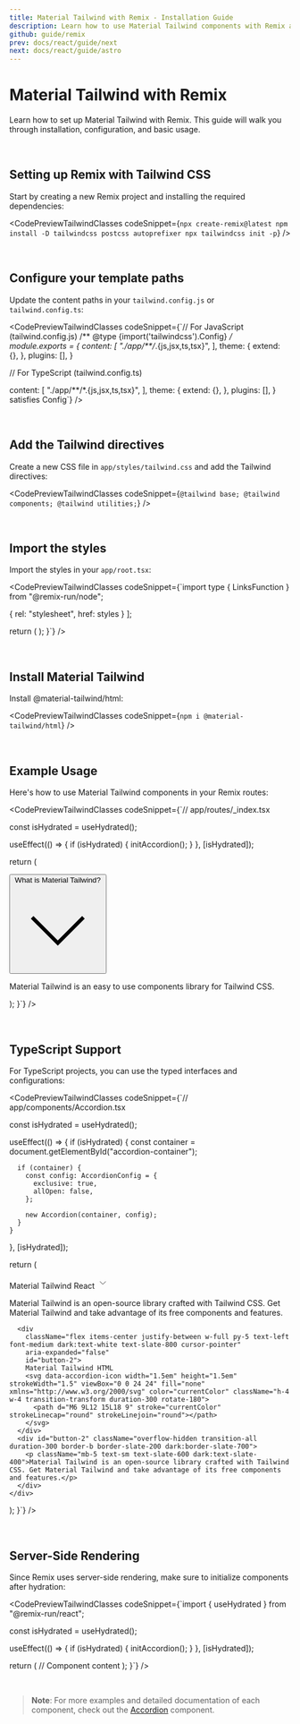 ```yaml
---
title: Material Tailwind with Remix - Installation Guide
description: Learn how to use Material Tailwind components with Remix and Tailwind CSS to easily create elegant and flexible pages.
github: guide/remix
prev: docs/react/guide/next
next: docs/react/guide/astro
---
```


# Material Tailwind with Remix

Learn how to set up Material Tailwind with Remix. This guide will walk you through installation, configuration, and basic usage.

<br />

## Setting up Remix with Tailwind CSS

Start by creating a new Remix project and installing the required dependencies:

<CodePreviewTailwindClasses codeSnippet={`npx create-remix@latest
npm install -D tailwindcss postcss autoprefixer
npx tailwindcss init -p`} />

<br />

## Configure your template paths

Update the content paths in your `tailwind.config.js` or `tailwind.config.ts`:

<CodePreviewTailwindClasses codeSnippet={`// For JavaScript (tailwind.config.js)
/** @type {import('tailwindcss').Config} */
module.exports = {
  content: [
    "./app/**/*.{js,jsx,ts,tsx}",
  ],
  theme: {
    extend: {},
  },
  plugins: [],
}

// For TypeScript (tailwind.config.ts)

  content: [
    "./app/**/*.{js,jsx,ts,tsx}",
  ],
  theme: {
    extend: {},
  },
  plugins: [],
} satisfies Config`} />

<br />

## Add the Tailwind directives

Create a new CSS file in `app/styles/tailwind.css` and add the Tailwind directives:

<CodePreviewTailwindClasses codeSnippet={`@tailwind base;
@tailwind components;
@tailwind utilities;`} />

<br />

## Import the styles

Import the styles in your `app/root.tsx`:

<CodePreviewTailwindClasses codeSnippet={`import type { LinksFunction } from "@remix-run/node";

  { rel: "stylesheet", href: styles }
];

  return (
    <html lang="en">
      <head>
        <Meta />
        <Links />
      </head>
      <body>
        <Outlet />
        <ScrollRestoration />
        <Scripts />
        <LiveReload />
      </body>
    </html>
  );
}`} />

<br />

## Install Material Tailwind

Install @material-tailwind/html:

<CodePreviewTailwindClasses codeSnippet={`npm i @material-tailwind/html`} />

<br />

## Example Usage

Here's how to use Material Tailwind components in your Remix routes:

<CodePreviewTailwindClasses codeSnippet={`// app/routes/_index.tsx

  const isHydrated = useHydrated();

  useEffect(() => {
    if (isHydrated) {
      initAccordion();
    }
  }, [isHydrated]);

  return (
    <div className="w-full">
      <div className="group block w-full" data-accordion-container data-accordion-mode="exclusive">
        <button
          data-accordion-toggle
          data-accordion-target="#accordion-1"
          aria-expanded="false"
          className="flex w-full items-center justify-between p-4 text-left"
        >
          <span>What is Material Tailwind?</span>
          <svg
            data-accordion-icon
            className="h-5 w-5 rotate-0 transition-transform"
            fill="none"
            stroke="currentColor"
            viewBox="0 0 24 24"
            xmlns="http://www.w3.org/2000/svg"
          >
            <path
              strokeLinecap="round"
              strokeLinejoin="round"
              strokeWidth="2"
              d="M19 9l-7 7-7-7"
            ></path>
          </svg>
        </button>
        <div
          id="accordion-1"
          className="overflow-hidden transition-all duration-300"
        >
          <div className="p-4">
            <p>
              Material Tailwind is an easy to use components library for Tailwind CSS.
            </p>
          </div>
        </div>
      </div>
    </div>
  );
}`} />

<br />

## TypeScript Support

For TypeScript projects, you can use the typed interfaces and configurations:

<CodePreviewTailwindClasses codeSnippet={`// app/components/Accordion.tsx

  const isHydrated = useHydrated();

  useEffect(() => {
    if (isHydrated) {
      const container = document.getElementById("accordion-container");
      
      if (container) {
        const config: AccordionConfig = {
          exclusive: true,
          allOpen: false,
        };
        
        new Accordion(container, config);
      }
    }
  }, [isHydrated]);

  return (
    <div id="accordion-container" className="group block w-full">
      <div 
        className="flex items-center justify-between w-full py-5 text-left font-medium dark:text-white text-slate-800 cursor-pointer"
        aria-expanded="false"
        id="button-1">
        Material Tailwind React
        <svg data-accordion-icon width="1.5em" height="1.5em" strokeWidth="1.5" viewBox="0 0 24 24" fill="none" xmlns="http://www.w3.org/2000/svg" color="currentColor" className="h-4 w-4 transition-transform duration-300 rotate-180">
          <path d="M6 9L12 15L18 9" stroke="currentColor" strokeLinecap="round" strokeLinejoin="round"></path>
        </svg>
      </div>
      <div id="button-1" className="overflow-hidden transition-all duration-300 border-b border-slate-200 dark:border-slate-700">
        <p className="mb-5 text-sm text-slate-600 dark:text-slate-400">Material Tailwind is an open-source library crafted with Tailwind CSS. Get Material Tailwind and take advantage of its free components and features.</p>
      </div>

      <div 
        className="flex items-center justify-between w-full py-5 text-left font-medium dark:text-white text-slate-800 cursor-pointer"
        aria-expanded="false"
        id="button-2">
        Material Tailwind HTML
        <svg data-accordion-icon width="1.5em" height="1.5em" strokeWidth="1.5" viewBox="0 0 24 24" fill="none" xmlns="http://www.w3.org/2000/svg" color="currentColor" className="h-4 w-4 transition-transform duration-300 rotate-180">
          <path d="M6 9L12 15L18 9" stroke="currentColor" strokeLinecap="round" strokeLinejoin="round"></path>
        </svg>
      </div>
      <div id="button-2" className="overflow-hidden transition-all duration-300 border-b border-slate-200 dark:border-slate-700">
        <p className="mb-5 text-sm text-slate-600 dark:text-slate-400">Material Tailwind is an open-source library crafted with Tailwind CSS. Get Material Tailwind and take advantage of its free components and features.</p>
      </div>
    </div>
  );
}`} />

<br />

## Server-Side Rendering

Since Remix uses server-side rendering, make sure to initialize components after hydration:

<CodePreviewTailwindClasses codeSnippet={`import { useHydrated } from "@remix-run/react";

  const isHydrated = useHydrated();

  useEffect(() => {
    if (isHydrated) {
      initAccordion();
    }
  }, [isHydrated]);

  return (
    // Component content
  );
}`} />

<br />

> **Note**: For more examples and detailed documentation of each component, check out the [Accordion](/docs/html/accordion) component.